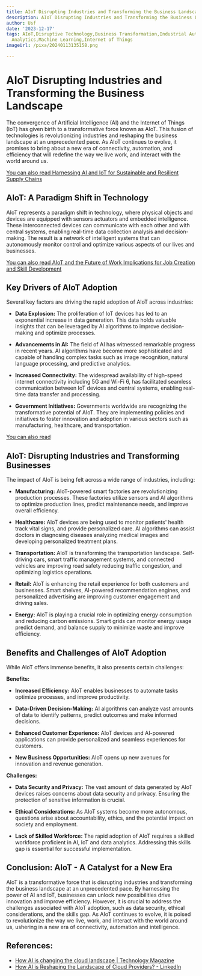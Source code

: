 ```yaml
---
title: AIoT Disrupting Industries and Transforming the Business Landscape
description: AIoT Disrupting Industries and Transforming the Business Landscape
author: Usf
date: '2023-12-17'
tags: AIoT,Disruptive Technology,Business Transformation,Industrial Automation,Data
  Analytics,Machine Learning,Internet of Things
imageUrl: /pixa/20240113135158.png

---
```

# AIoT Disrupting Industries and Transforming the Business Landscape

The convergence of Artificial Intelligence (AI) and the Internet of Things (IoT) has given birth to a transformative force known as AIoT. This fusion of technologies is  revolutionizing industries and reshaping the business landscape at  an unprecedented  pace. As AIoT continues to evolve, it promises to bring about  a new era of connectivity, automation, and efficiency that will redefine the way we live  work,  and interact with the world  around us.

[You can also read Harnessing AI and IoT for Sustainable and Resilient Supply Chains](Harnessing%20AI%20and%20IoT%20for%20Sustainable%20and%20Resilient%20Supply%20Chains)


## AIoT: A Paradigm Shift in Technology

AIoT represents a paradigm shift in technology, where physical objects and devices are equipped with sensors actuators and embedded intelligence. These interconnected devices can communicate with each other and with central systems, enabling real-time data collection analysis and  decision-making. The result is a network of intelligent systems that can autonomously monitor control  and optimize various aspects of our lives and businesses.

[You can also read AIoT and the Future of Work Implications for Job Creation and Skill Development](AIoT%20and%20the%20Future%20of%20Work%20Implications%20for%20Job%20Creation%20and%20Skill%20Development)


## Key Drivers of AIoT  Adoption

Several key  factors are driving the rapid adoption of AIoT  across industries:

- **Data Explosion:** The proliferation of  IoT devices  has led to an exponential increase in data generation. This data holds valuable insights that can be leveraged by AI algorithms to  improve decision-making  and optimize processes.

- **Advancements in AI:** The field of  AI has witnessed remarkable progress in recent years. AI algorithms have become more sophisticated and capable of handling complex tasks such as image recognition, natural language processing, and predictive analytics.

- **Increased Connectivity:** The widespread  availability of high-speed internet connectivity  including  5G and Wi-Fi 6,  has  facilitated  seamless communication between IoT devices and central systems, enabling real-time data transfer and processing.

- **Government Initiatives:** Governments worldwide are recognizing the transformative potential of AIoT. They are implementing policies and initiatives to  foster innovation and adoption  in various sectors  such as manufacturing, healthcare, and transportation.

[You can also read ]()


##  AIoT: Disrupting Industries and Transforming Businesses

The  impact of AIoT is  being felt across a wide range of industries, including:

- **Manufacturing:** AIoT-powered smart factories are  revolutionizing production processes. These  factories utilize sensors and AI algorithms to optimize production lines, predict maintenance  needs, and  improve overall efficiency.

- **Healthcare:** AIoT devices are being used  to monitor patients' health track vital  signs, and provide  personalized care. AI algorithms  can assist  doctors  in diagnosing diseases analyzing medical images and  developing personalized treatment plans.

- **Transportation:** AIoT is transforming the transportation landscape. Self-driving cars, smart traffic management systems, and connected vehicles are improving road safety reducing traffic congestion, and optimizing logistics operations.

- **Retail:** AIoT is enhancing  the retail experience for both  customers and businesses. Smart shelves, AI-powered  recommendation engines, and personalized advertising are improving customer engagement and driving  sales.

- **Energy:** AIoT is playing a crucial role in optimizing energy consumption and reducing carbon emissions. Smart grids can  monitor energy usage  predict demand, and balance supply to minimize waste and improve efficiency.

## Benefits and Challenges of AIoT Adoption

While AIoT offers immense benefits, it also presents certain  challenges:

**Benefits:**

- **Increased Efficiency:** AIoT enables  businesses to automate tasks optimize processes, and improve productivity.

- **Data-Driven Decision-Making:** AI algorithms can  analyze vast amounts of data to identify patterns,  predict outcomes and make informed decisions.

- **Enhanced Customer Experience:** AIoT devices and AI-powered applications  can provide personalized and seamless experiences  for  customers.

- **New Business Opportunities:** AIoT  opens up new  avenues for innovation and revenue generation.

**Challenges:**

- **Data Security and Privacy:** The vast amount  of data generated by AIoT devices raises concerns about data security and privacy. Ensuring the  protection of sensitive information is crucial.

- **Ethical Considerations:** As AIoT systems  become more autonomous, questions  arise about  accountability, ethics, and the potential impact  on  society and employment.

- **Lack of Skilled Workforce:** The  rapid adoption of AIoT requires a skilled workforce proficient  in AI, IoT and data analytics. Addressing  this  skills  gap is essential for successful implementation.

##  Conclusion:  AIoT -  A Catalyst for a New Era

AIoT is a transformative force that is disrupting industries and transforming the business landscape at an unprecedented pace. By harnessing the power of AI and IoT, businesses can unlock new possibilities drive innovation and  improve efficiency. However, it is  crucial to address the challenges associated with AIoT adoption, such as data security, ethical considerations, and the skills gap.  As AIoT continues to evolve, it is poised to revolutionize the way we live, work, and interact with the world around us, ushering in a new era of connectivity, automation and  intelligence.

## References:
- [How AI is changing the cloud landscape | Technology Magazine](https://technologymagazine.com/articles/how-ai-is-changing-the-cloud-landscape)
- [How AI is Reshaping the Landscape of Cloud Providers? - LinkedIn](https://www.linkedin.com/pulse/how-ai-reshaping-landscape-cloud-providers-serge-kadjo)
